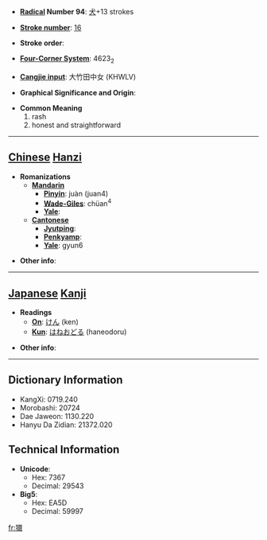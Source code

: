 * '''[[Wiktionary:Chinese radical index| Radical]] Number 94''': [[Wiktionary:Chinese radical index 犬|犬]]+13 strokes

* '''[[Wiktionary:Chinese total strokes index|Stroke number]]''': [[Wiktionary:Chinese total strokes index 16|16]]

* '''Stroke order''': 

* '''[[Wiktionary:Chinese four corner index|Four-Corner System]]''': 4623<sub>2</sub>

* '''[[Wiktionary:Chinese Cangjie index|Cangjie input]]''': 大竹田中女 (KHWLV)

* '''Graphical Significance and Origin''': 

* '''Common Meaning'''
*#rash
*# honest and straightforward


----

== [[Chinese]] [[Hanzi]] ==

* '''Romanizations'''
** '''[[Mandarin]]'''
*** '''[[Pinyin]]''': juàn (juan4)
*** '''[[Wade-Giles]]''': chüan<sup>4</sup>
*** '''[[Yale]]''': 
** '''[[Cantonese]]'''
*** '''[[Jyutping]]''':
*** '''[[Penkyamp]]''': 
*** '''[[Yale]]''': gyun6

* '''Other info''': 

----

== [[Japanese]] [[Kanji]] ==

* '''Readings'''
** '''[[On]]''': [[けん]] (ken)
** '''[[Kun]]''': [[はねおどる]] (haneodoru)

* '''Other info''':  

----

== Dictionary Information ==

* KangXi: 0719.240
* Morobashi: 20724
* Dae Jaweon: 1130.220
* Hanyu Da Zidian: 21372.020

== Technical Information ==

* '''Unicode''':
** Hex: 7367
** Decimal: 29543
* '''Big5''':
** Hex: EA5D
** Decimal: 59997

[[fr:獧]]